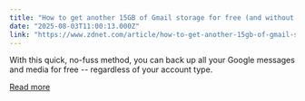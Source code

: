 ```yaml
---
title: "How to get another 15GB of Gmail storage for free (and without losing old files)"
date: "2025-08-03T11:00:13.000Z"
link: "https://www.zdnet.com/article/how-to-get-another-15gb-of-gmail-storage-for-free-and-without-losing-old-files/"
---
```


With this quick, no-fuss method, you can back up all your Google messages and media for free -- regardless of your account type.

[Read more](https://www.zdnet.com/article/how-to-get-another-15gb-of-gmail-storage-for-free-and-without-losing-old-files/)
